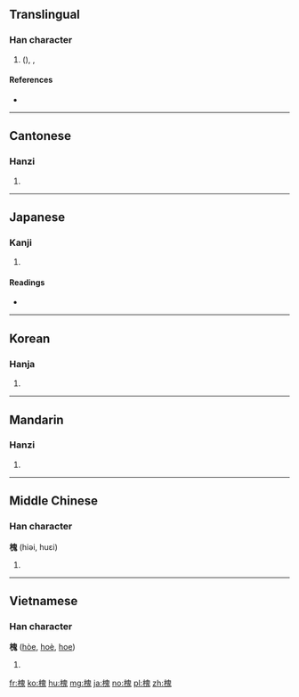 ==Translingual==

===Han character===
{{Han char|rn=75|rad=木|as=10|sn=14|four=46913|canj=DHUI|ids=⿰木鬼}}

# {{vern|Chinese scholar tree}} ({{taxlink|Styphnolobium japonicum|species|noshow=1}}), {{vern|Japanese pagoda tree}}, {{vern|locust tree}}

====References====
* {{Han ref|kx=0546.130|dkj=15323|dj=0934.050|hdz=21252.010|uh=69D0|ud=27088|bh=BA69|bd=47721}}

----

==Cantonese==

===Hanzi===
{{yue-hanzi|jyut=[[waai4]]|y=waai4}}

# {{defn|lang=yue|sort=木10}}

----

==Japanese==

===Kanji===
{{ja-kanji|grade=|rs=木10}}

# {{defn|lang=ja|sort=木10}}

====Readings====
* {{ja-readings|on=[[かい]] (kai)|kun=[[えんじゅ]] (enju)}}

----

==Korean==

===Hanja===
{{ko-hanja|hangeul=괴|eumhun=|rv=goe|mr=koe|y=koy}}

# {{defn|lang=ko|sort=木10}}

----

==Mandarin==

===Hanzi===
{{cmn-hanzi|pin=[[huái]] ([[huai2]])|wg=huai<sup>2</sup>}}

# {{defn|lang=cmn|sort=木10}}

----

==Middle Chinese==

===Han character===
'''槐''' (hiəi, huɛi)

# {{defn|lang=ltc}}

----

==Vietnamese==

===Han character===
'''槐''' ([[hòe]], [[hoè]], [[hoe]])

# {{defn|lang=vi}}

[[fr:槐]]
[[ko:槐]]
[[hu:槐]]
[[mg:槐]]
[[ja:槐]]
[[no:槐]]
[[pl:槐]]
[[zh:槐]]